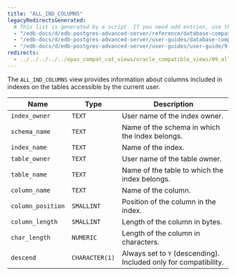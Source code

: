 ```yaml
---
title: "ALL_IND_COLUMNS"
legacyRedirectsGenerated:
  # This list is generated by a script. If you need add entries, use the `legacyRedirects` key.
  - "/edb-docs/d/edb-postgres-advanced-server/reference/database-compatibility-for-oracle-developers-reference-guide/9.6/Database_Compatibility_for_Oracle_Developers_Reference_Guide.1.112.html"
  - "/edb-docs/d/edb-postgres-advanced-server/user-guides/database-compatibility-for-oracle-developers-guide/9.5/Database_Compatibility_for_Oracle_Developers_Guide.1.229.html"
  - "/edb-docs/d/edb-postgres-advanced-server/user-guides/user-guide/9.5/EDB_Postgres_Enterprise_Guide.1.175.html"
redirects:
  - ../../../../../epas_compat_cat_views/oracle_compatible_views/09_all_ind_columns #generated for docs/epas/reorg-role-use-case-mode
---
```


<div id="all_ind_columns" class="registered_link"></div>

The `ALL_IND_COLUMNS` view provides information about columns included in indexes on the tables accessible by the current user.

| Name              | Type           | Description                                                      |
| ----------------- | -------------- | ---------------------------------------------------------------- |
| `index_owner`     | `TEXT`         | User name of the index owner.                                    |
| `schema_name`     | `TEXT`         | Name of the schema in which the index belongs.                   |
| `index_name`      | `TEXT`         | Name of the index.                                               |
| `table_owner`     | `TEXT`         | User name of the table owner.                                    |
| `table_name`      | `TEXT`         | Name of the table to which the index belongs.                    |
| `column_name`     | `TEXT`         | Name of the column.                                              |
| `column_position` | `SMALLINT`     | Position of the column in the index.                             |
| `column_length`   | `SMALLINT`     | Length of the column in bytes.                                   |
| `char_length`     | `NUMERIC`      | Length of the column in characters.                              |
| `descend`         | `CHARACTER(1)` | Always set to `Y` (descending). Included only for compatibility. |
